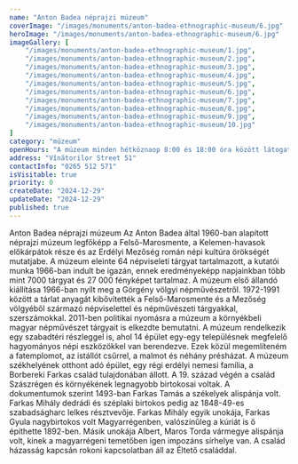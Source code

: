 ```yaml
---
name: "Anton Badea néprajzi múzeum"
coverImage: "/images/monuments/anton-badea-ethnographic-museum/6.jpg"
heroImage: "/images/monuments/anton-badea-ethnographic-museum/6.jpg"
imageGallery: [
    "/images/monuments/anton-badea-ethnographic-museum/1.jpg",
    "/images/monuments/anton-badea-ethnographic-museum/2.jpg",
    "/images/monuments/anton-badea-ethnographic-museum/3.jpg",
    "/images/monuments/anton-badea-ethnographic-museum/4.jpg",
    "/images/monuments/anton-badea-ethnographic-museum/5.jpg",
    "/images/monuments/anton-badea-ethnographic-museum/6.jpg",
    "/images/monuments/anton-badea-ethnographic-museum/7.jpg",
    "/images/monuments/anton-badea-ethnographic-museum/8.jpg",
    "/images/monuments/anton-badea-ethnographic-museum/9.jpg",
    "/images/monuments/anton-badea-ethnographic-museum/10.jpg"
]
category: "múzeum"
openHours: "A múzeum minden hétköznaop 8:00 és 18:00 óra között látogatható."
address: "Vînătorilor Street 51"
contactInfo: "0265 512 571"
isVisitable: true
priority: 0
createDate: "2024-12-29"
updateDate: "2024-12-29"
published: true
---
```


<ContentTitle>
    Anton Badea néprajzi múzeum
</ContentTitle>
<ContentTextBlock>
Az Anton Badea által 1960-ban alapított néprajzi múzeum legfőképp a Felső-Marosmente, a Kelemen-havasok előkárpátok része és az Erdélyi Mezőség román népi kultúra örökségét mutatjabe. A múzeum eleinte 64 népviseleti tárgyat tartalmazott, a kutatói munka 1966-ban indult be igazán, ennek eredményeképp napjainkban több mint 7000 tárgyat és 27 000 fényképet tartalmaz. A múzeum első állandó kiállítása 1966-ban nyílt meg a Görgény völgyi népművészetről. 1972-1991 között a tárlat anyagát kibővítették a Felső-Marosmente és a Mezőség völgyéből származó népviselettel és népművészeti tárgyakkal, szerszámokkal. 2011-ben politikai nyomásra a múzeum a környékbeli magyar népművészet tárgyait is elkezdte bemutatni.  A múzeum rendelkezik egy szabadtéri részleggel is, ahol 14 épület egy-egy településnek megfelelő hagyományos népi eszközökkel van berendezve.  Ezek közül megemlíteném a fatemplomot, az istállót csűrrel, a malmot és néhány présházat.
</ContentTextBlock>
<ContentTextBlock>
A múzeum székhelyének otthont adó épület, egy régi erdélyi nemesi família, a Borbereki Farkas család tulajdonában állott. A 19. század végén a család Szászrégen és környékének legnagyobb birtokosai voltak. A dokumentumok szerint 1493-ban Farkas Tamás a székelyek alispánja volt. Farkas Mihály dedrádi és széplaki birtokos pedig az 1848-49-es szabadságharc lelkes résztvevője. Farkas Mihály egyik unokája, Farkas Gyula nagybirtokos volt Magyarrégenben, valószínűleg a kúriát is ő építhette 1892-ben. Másik unokája Albert, Maros Torda vármegye alispánja volt, kinek a magyarrégeni temetőben igen impozáns sírhelye van. A család házasság kapcsán rokoni kapcsolatban áll az Éltető családdal. 
</ContentTextBlock>
<ContentAdditionalInfo>
    <InfoIconOpenHours
        title="Nyitvatartás"
        openHours="A múzeum hétköznap 8-tól 18-ig fogadja vendégeit."
    />
    <InfoIconAddress
        className="border-t border-solid border-[#dddddd]"
        title="Cím"
        address="Strada Vînătorilor 51, Reghin 545300"
        mapLink="https://www.google.com/maps/place//data=!4m2!3m1!1s0x474a37cbba706f63:0x4c167abb2de1ddb5?sa=X&ved"
    />
    <InfoIconPhone
        className="border-t border-solid border-[#dddddd]"
        title="Telefonszám"
        phoneNumber="0265 512 571"
    />
</ContentAdditionalInfo>